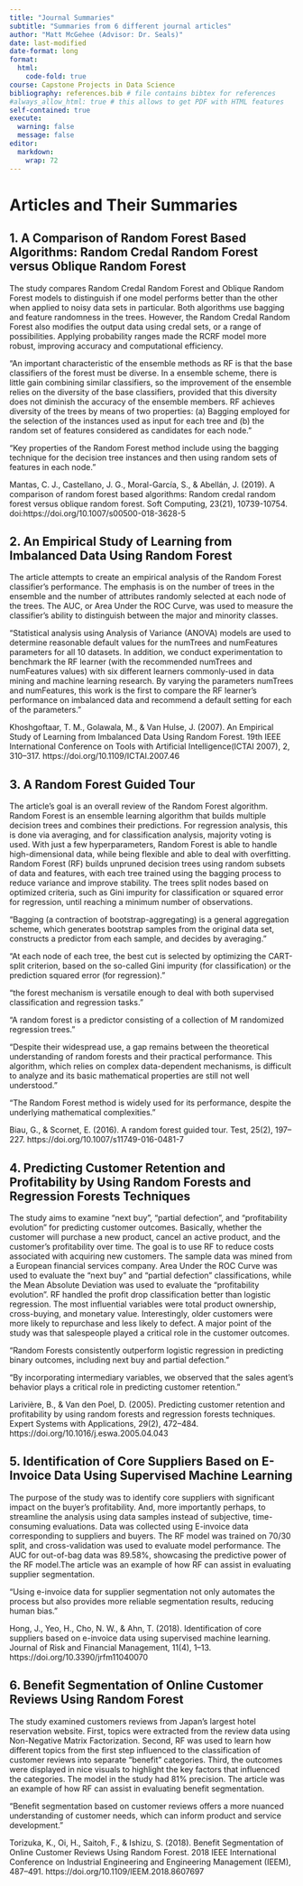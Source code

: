 ```yaml
---
title: "Journal Summaries"
subtitle: "Summaries from 6 different journal articles"
author: "Matt McGehee (Advisor: Dr. Seals)"
date: last-modified
date-format: long
format:
  html:
    code-fold: true
course: Capstone Projects in Data Science
bibliography: references.bib # file contains bibtex for references
#always_allow_html: true # this allows to get PDF with HTML features
self-contained: true
execute: 
  warning: false
  message: false
editor: 
  markdown: 
    wrap: 72
---
```


# Articles and Their Summaries

## 1. A Comparison of Random Forest Based Algorithms: Random Credal Random Forest versus Oblique Random Forest

The study compares Random Credal Random Forest and Oblique Random Forest models to distinguish if one model performs better than the other when applied to noisy data sets in particular. Both algorithms use bagging and feature randomness in the trees.  However, the Random Credal Random Forest also modifies the output data using credal sets, or a range of possibilities.  Applying probability ranges made the RCRF model more robust, improving accuracy and computational efficiency.

“An important characteristic of the ensemble methods as RF is that the base classifiers of the forest must be diverse. In a ensemble scheme, there is little gain combining similar classifiers, so the improvement of the ensemble relies on the diversity of the base classifiers, provided that this diversity does not diminish the accuracy of the ensemble members. RF achieves diversity of the trees by means of two properties: (a) Bagging employed for the selection of the instances used as input for each tree and (b) the random set of features considered as candidates for each node.”

“Key properties of the Random Forest method include using the bagging technique for the decision tree instances and then using random sets of features in each node.”

Mantas, C. J., Castellano, J. G., Moral-García, S., & Abellán, J. (2019). 
  A comparison of random forest based algorithms: Random credal random forest versus oblique random forest. 
  Soft Computing, 23(21), 10739-10754. 
  doi:https://doi.org/10.1007/s00500-018-3628-5

## 2. An Empirical Study of Learning from Imbalanced Data Using Random Forest

The article attempts to create an empirical analysis of the Random Forest classifier's performance.  The emphasis is on the number of trees in the ensemble and the number of attributes randomly selected at each node of the trees.  The AUC, or Area Under the ROC Curve, was used to measure the classifier's ability to distinguish between the major and minority classes.

“Statistical analysis using Analysis of Variance (ANOVA) models are used to determine reasonable default values for the numTrees and numFeatures parameters for all 10 datasets. In addition, we conduct experimentation to benchmark the RF learner (with the recommended numTrees and numFeatures values) with six different learners commonly-used in data mining and machine learning research. By varying the parameters numTrees and numFeatures, this work is the first to compare the RF learner's performance on imbalanced data and recommend a default setting for each of the parameters.”

Khoshgoftaar, T. M., Golawala, M., & Van Hulse, J. (2007). 
  An Empirical Study of Learning from Imbalanced Data Using Random Forest. 
  19th IEEE International Conference on Tools with Artificial Intelligence(ICTAI 2007), 2, 310–317. 
  https://doi.org/10.1109/ICTAI.2007.46

## 3. A Random Forest Guided Tour

The article's goal is an overall review of the Random Forest algorithm.  Random Forest is an ensemble learning algorithm that builds multiple decision trees and combines their predictions. For regression analysis, this is done via averaging, and for classification analysis, majority voting is used.  With just a few hyperparameters, Random Forest is able to handle high-dimensional data, while being flexible and able to deal with overfitting. Random Forest (RF) builds unpruned decision trees using random subsets of data and features, with each tree trained using the bagging process to reduce variance and improve stability. The trees split nodes based on optimized criteria, such as Gini impurity for classification or squared error for regression, until reaching a minimum number of observations.

“Bagging (a contraction of bootstrap-aggregating) is a general aggregation scheme, which generates bootstrap samples from the original data set, constructs a predictor from each sample, and decides by averaging.”

“At each node of each tree, the best cut is selected by optimizing the CART-split criterion, based on the so-called Gini impurity (for classification) or the prediction squared error (for regression).”

“the forest mechanism is versatile enough to deal with both supervised classification and regression tasks.”

“A random forest is a predictor consisting of a collection of M randomized regression trees.”

“Despite their widespread use, a gap remains between the theoretical understanding of random forests and their practical performance. This algorithm, which relies on complex data-dependent mechanisms, is difficult to analyze and its basic mathematical properties are still not well understood.”

“The Random Forest method is widely used for its performance, despite the underlying mathematical complexities.”

Biau, G., & Scornet, E. (2016). 
  A random forest guided tour. 
  Test, 25(2), 197–227. 
  https://doi.org/10.1007/s11749-016-0481-7

## 4. Predicting Customer Retention and Profitability by Using Random Forests and Regression Forests Techniques

The study aims to examine "next buy", "partial defection", and "profitability evolution" for predicting customer outcomes.  Basically, whether the customer will purchase a new product, cancel an active product, and the customer's profitability over time.  The goal is to use RF to reduce costs associated with acquiring new customers. The sample data was mined from a European financial services company. Area Under the ROC Curve was used to evaluate the "next buy" and "partial defection" classifications, while the Mean Absolute Deviation was used to evaluate the "profitability evolution".  RF handled the profit drop classification better than logistic regression.  The most influential variables were total product ownership, cross-buying, and monetary value.  Interestingly, older customers were more likely to repurchase and less likely to defect.  A major point of the study was that salespeople played a critical role in the customer outcomes.

“Random Forests consistently outperform logistic regression in predicting binary outcomes, including next buy and partial defection.”

“By incorporating intermediary variables, we observed that the sales agent’s behavior plays a critical role in predicting customer retention.”

Larivière, B., & Van den Poel, D. (2005). 
  Predicting customer retention and profitability by using random forests and regression forests techniques. 
  Expert Systems with Applications, 29(2), 472–484. 
  https://doi.org/10.1016/j.eswa.2005.04.043

## 5. Identification of Core Suppliers Based on E-Invoice Data Using Supervised Machine Learning

The purpose of the study was to identify core suppliers with significant impact on the buyer's profitability. And, more importantly perhaps, to streamline the analysis using data samples instead of subjective, time-consuming evaluations. Data was collected using E-invoice data corresponding to suppliers and buyers. The RF model was trained on 70/30 split, and cross-validation was used to evaluate model performance.  The AUC for out-of-bag data was 89.58%, showcasing the predictive power of the RF model.The article was an example of how RF can assist in evaluating supplier segmentation.

“Using e-invoice data for supplier segmentation not only automates the process but also provides more reliable segmentation results, reducing human bias.”

Hong, J., Yeo, H., Cho, N. W., & Ahn, T. (2018). 
  Identification of core suppliers based on e-invoice data using supervised machine learning. 
  Journal of Risk and Financial Management, 11(4), 1–13. 
  https://doi.org/10.3390/jrfm11040070

## 6. Benefit Segmentation of Online Customer Reviews Using Random Forest

The study examined customers reviews from Japan's largest hotel reservation website. First, topics were extracted from the review data using Non-Negative Matrix Factorization.  Second, RF was used to learn how different topics from the first step influenced to the classification of customer reviews into separate "benefit" categories.  Third, the outcomes were displayed in nice visuals to highlight the key factors that influenced the categories. The model in the study had 81% precision.  The article was an example of how RF can assist in evaluating benefit segmentation.

“Benefit segmentation based on customer reviews offers a more nuanced understanding of customer needs, which can inform product and service development.”

Torizuka, K., Oi, H., Saitoh, F., & Ishizu, S. (2018). 
  Benefit Segmentation of Online Customer Reviews Using Random Forest. 
  2018 IEEE International Conference on Industrial Engineering and Engineering Management (IEEM), 487–491. 
  https://doi.org/10.1109/IEEM.2018.8607697